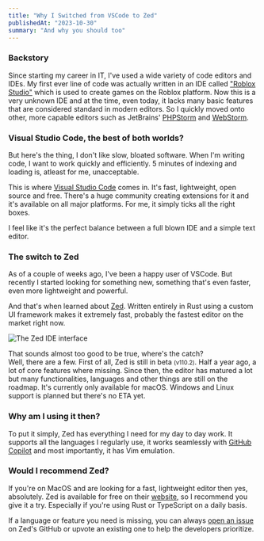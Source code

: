 ```yaml
---
title: "Why I Switched from VSCode to Zed"
publishedAt: "2023-10-30"
summary: "And why you should too"
---
```


### Backstory

Since starting my career in IT, I've used a wide variety of code editors and IDEs. My first ever line of code was actually written in an IDE called ["Roblox Studio"](https://www.roblox.com/create) which is used to create games on the Roblox platform.
Now this is a very unknown IDE and at the time, even today, it lacks many basic features that are considered standard in modern editors.
So I quickly moved onto other, more capable editors such as JetBrains' [PHPStorm](https://www.jetbrains.com/phpstorm/) and [WebStorm](https://www.jetbrains.com/webstorm/).

### Visual Studio Code, the best of both worlds?

But here's the thing, I don't like slow, bloated software. When I'm writing code, I want to work quickly and efficiently. 5 minutes of indexing and loading is, atleast for me, unacceptable.

This is where [Visual Studio Code](https://code.visualstudio.com/) comes in. It's fast, lightweight, open source and free. There's a huge community creating extensions for it and it's available on all major platforms.
For me, it simply ticks all the right boxes.

I feel like it's the perfect balance between a full blown IDE and a simple text editor.

### The switch to Zed

As of a couple of weeks ago, I've been a happy user of VSCode.
But recently I started looking for something new, something that's even faster, even more lightweight and powerful.

And that's when learned about [Zed](https://zed.dev/). Written entirely in Rust using a custom UI framework makes it extremely fast, probably the fastest editor on the market right now.

<Image
  src="/images/writing/zed/zed-in-action.png"
  width={1920}
  height={1080}
  quality={100}
  alt="The Zed IDE interface"
/>

That sounds almost too good to be true, where's the catch?<br />
Well, there are a few.
First of all, Zed is still in beta <small>(v110.2)</small>.
Half a year ago, a lot of core features where missing. Since then, the editor has matured a lot but many functionalities, languages and other things are still on the roadmap.
It's currently only available for macOS. Windows and Linux support is planned but there's no ETA yet.

### Why am I using it then?

To put it simply, Zed has everything I need for my day to day work. It supports all the languages I regularly use, it works seamlessly with [GitHub Copilot](https://copilot.github.com/) and most importantly, it has Vim emulation.

### Would I recommend Zed?

If you're on MacOS and are looking for a fast, lightweight editor then yes, absolutely.
Zed is available for free on their [website](https://zed.dev/), so I recommend you give it a try. Especially if you're using Rust or TypeScript on a daily basis.

If a language or feature you need is missing, you can always [open an issue](https://github.com/zed-industries/community/issues) on Zed's GitHub or upvote an existing one to help the developers prioritize.